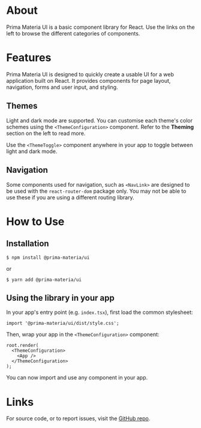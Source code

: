
<Meta title="Prima Materia UI" />

# About

Prima Materia UI is a basic component library for React. Use the links on the left to browse the different categories of components.

# Features

Prima Materia UI is designed to quickly create a usable UI for a web application built on React. It provides components for page layout, navigation, forms and user input, and styling.

## Themes

Light and dark mode are supported. You can customise each theme's color schemes using the `<ThemeConfiguration>` component. Refer to the **Theming** section on the left to read more.

Use the `<ThemeToggle>` component anywhere in your app to toggle between light and dark mode.

## Navigation

Some components used for navigation, such as `<NavLink>` are designed to be used with the `react-router-dom` package only. You may not be able to use these if you are using a
different routing library.

# How to Use

## Installation

```
$ npm install @prima-materia/ui
```

or

```
$ yarn add @prima-materia/ui
```

## Using the library in your app

In your app's entry point (e.g. `index.tsx`), first load the common stylesheet:

```
import '@prima-materia/ui/dist/style.css';
```

Then, wrap your app in the `<ThemeConfiguration>` component:

```
root.render(
  <ThemeConfiguration>
    <App />
  </ThemeConfiguration>
);
```

You can now import and use any component in your app.

# Links

For source code, or to report issues, visit the [GitHub repo](https://github.com/prima-materia-js/ui).

